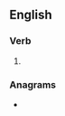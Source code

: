 ==English==

===Verb===
{{head|en|verb form}}

# {{present participle of|chuse|lang=en|nocat=1}}

===Anagrams===
* {{anagrams|en|a=cghinsu|Cushing}}